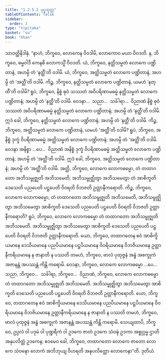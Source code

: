 ```yaml
---
title: "1.2.5.2 ပုပ္ဖသုတ္တ"
tableOfContents: false
sidebar:
  order: 3
type: "tipitaka"
basket: "su"
book: "khan"
---
```



<DynamicBreadcrumb />

<Division number="94" book="khan">

<Paragraph number="581" book="khan">
သာဝတ္ထိနိဒါနံ. “နာဟံ, ဘိက္ခဝေ, လောကေန ဝိဝဒါမိ, လောကောဝ မယာ ဝိဝဒတိ. န, ဘိက္ခဝေ, ဓမ္မဝါဒီ ကေနစိ လောကသ္မိံ ဝိဝဒတိ. ယံ, ဘိက္ခဝေ, နတ္ထိသမ္မတံ လောကေ ပဏ္ဍိတာနံ, အဟမ္ပိ တံ ‘နတ္ထီ’တိ ဝဒါမိ. ယံ, ဘိက္ခဝေ, အတ္ထိသမ္မတံ လောကေ ပဏ္ဍိတာနံ, အဟမ္ပိ တံ ‘အတ္ထီ’တိ ဝဒါမိ.
</Paragraph>

<Paragraph number="582" book="khan">
ကိဉ္စ, ဘိက္ခဝေ, နတ္ထိသမ္မတံ လောကေ ပဏ္ဍိတာနံ, ယမဟံ ‘နတ္ထီ’တိ ဝဒါမိ? ရူပံ, ဘိက္ခဝေ, နိစ္စံ ဓုဝံ သဿတံ အဝိပရိဏာမဓမ္မံ နတ္ထိသမ္မတံ လောကေ ပဏ္ဍိတာနံ; အဟမ္ပိ တံ ‘နတ္ထီ’တိ ဝဒါမိ. ဝေဒနာ…  သညာ…  သင်္ခါရာ…  ဝိညာဏံ နိစ္စံ ဓုဝံ သဿတံ အဝိပရိဏာမဓမ္မံ နတ္ထိသမ္မတံ လောကေ ပဏ္ဍိတာနံ; အဟမ္ပိ တံ ‘နတ္ထီ’တိ ဝဒါမိ. ဣဒံ ခေါ, ဘိက္ခဝေ, နတ္ထိသမ္မတံ လောကေ ပဏ္ဍိတာနံ; အဟမ္ပိ တံ ‘နတ္ထီ’တိ ဝဒါမိ.
</Paragraph>

<Paragraph number="583" book="khan">
ကိဉ္စ, ဘိက္ခဝေ, အတ္ထိသမ္မတံ လောကေ ပဏ္ဍိတာနံ, ယမဟံ ‘အတ္ထီ’တိ ဝဒါမိ? ရူပံ, ဘိက္ခဝေ, အနိစ္စံ ဒုက္ခံ ဝိပရိဏာမဓမ္မံ အတ္ထိသမ္မတံ လောကေ ပဏ္ဍိတာနံ; အဟမ္ပိ တံ ‘အတ္ထီ’တိ ဝဒါမိ. ဝေဒနာ အနိစ္စာ …ပေ…  ဝိညာဏံ အနိစ္စံ ဒုက္ခံ ဝိပရိဏာမဓမ္မံ အတ္ထိသမ္မတံ လောကေ ပဏ္ဍိတာနံ; အဟမ္ပိ တံ ‘အတ္ထီ’တိ ဝဒါမိ. ဣဒံ ခေါ, ဘိက္ခဝေ, အတ္ထိသမ္မတံ လောကေ ပဏ္ဍိတာနံ; အဟမ္ပိ တံ ‘အတ္ထီ’တိ ဝဒါမိ.
</Paragraph>

<Paragraph number="584" book="khan">
အတ္ထိ, ဘိက္ခဝေ, လောကေ လောကဓမ္မော, တံ တထာဂတော အဘိသမ္ဗုဇ္ဈတိ အဘိသမေတိ; အဘိသမ္ဗုဇ္ဈိတွာ အဘိသမေတွာ တံ အာစိက္ခတိ ဒေသေတိ ပညပေတိ ပဋ္ဌပေတိ ဝိဝရတိ ဝိဘဇတိ ဥတ္တာနီကရောတိ.
</Paragraph>

<Paragraph number="585" book="khan">
ကိဉ္စ, ဘိက္ခဝေ, လောကေ လောကဓမ္မော, တံ တထာဂတော အဘိသမ္ဗုဇ္ဈတိ အဘိသမေတိ, အဘိသမ္ဗုဇ္ဈိတွာ အဘိသမေတွာ အာစိက္ခတိ ဒေသေတိ ပညပေတိ ပဋ္ဌပေတိ ဝိဝရတိ ဝိဘဇတိ ဥတ္တာနီကရောတိ? ရူပံ, ဘိက္ခဝေ, လောကေ လောကဓမ္မော တံ တထာဂတော အဘိသမ္ဗုဇ္ဈတိ အဘိသမေတိ. အဘိသမ္ဗုဇ္ဈိတွာ အဘိသမေတွာ အာစိက္ခတိ ဒေသေတိ ပညပေတိ ပဋ္ဌပေတိ ဝိဝရတိ ဝိဘဇတိ ဥတ္တာနီကရောတိ.
</Paragraph>

<Paragraph number="586" book="khan">
ယော, ဘိက္ခဝေ, တထာဂတေန ဧဝံ အာစိက္ခိယမာနေ ဒေသိယမာနေ ပညပိယမာနေ ပဋ္ဌပိယမာနေ ဝိဝရိယမာနေ ဝိဘဇိယမာနေ ဥတ္တာနီကရိယမာနေ န ဇာနာတိ န ပဿတိ တမဟံ, ဘိက္ခဝေ, ဗာလံ ပုထုဇ္ဇနံ အန္ဓံ အစက္ခုကံ အဇာနန္တံ အပဿန္တံ ကိန္တိ ကရောမိ. ဝေဒနာ, ဘိက္ခဝေ, လောကေ လောကဓမ္မော …ပေ…  သညာ, ဘိက္ခဝေ…  သင်္ခါရာ, ဘိက္ခဝေ…  ဝိညာဏံ, ဘိက္ခဝေ, လောကေ လောကဓမ္မော တံ တထာဂတော အဘိသမ္ဗုဇ္ဈတိ အဘိသမေတိ. အဘိသမ္ဗုဇ္ဈိတွာ အဘိသမေတွာ အာစိက္ခတိ ဒေသေတိ ပညပေတိ ပဋ္ဌပေတိ ဝိဝရတိ ဝိဘဇတိ ဥတ္တာနီကရောတိ.
</Paragraph>

<Paragraph number="587" book="khan">
ယော, ဘိက္ခဝေ, တထာဂတေန ဧဝံ အာစိက္ခိယမာနေ ဒေသိယမာနေ ပညပိယမာနေ ပဋ္ဌပိယမာနေ ဝိဝရိယမာနေ ဝိဘဇိယမာနေ ဥတ္တာနီကရိယမာနေ န ဇာနာတိ န ပဿတိ တမဟံ, ဘိက္ခဝေ, ဗာလံ ပုထုဇ္ဇနံ အန္ဓံ အစက္ခုကံ အဇာနန္တံ အပဿန္တံ ကိန္တိ ကရောမိ.
</Paragraph>

<Paragraph number="588" book="khan">
သေယျထာပိ, ဘိက္ခဝေ, ဥပ္ပလံ ဝါ ပဒုမံ ဝါ ပုဏ္ဍရီကံ ဝါ ဥဒကေ ဇာတံ ဥဒကေ သံဝဍ္ဎံ ဥဒကာ အစ္စုဂ္ဂမ္မ ဌာတိ အနုပလိတ္တံ ဥဒကေန; ဧဝမေဝ ခေါ, ဘိက္ခဝေ, တထာဂတော လောကေ ဇာတော လောကေ သံဝဍ္ဎော လောကံ အဘိဘုယျ ဝိဟရတိ အနုပလိတ္တော လောကေနာ”တိ.

</Paragraph>
</Division>

<Paragraph number="589" type="center" book="khan">
ဒုတိယံ.
</Paragraph>